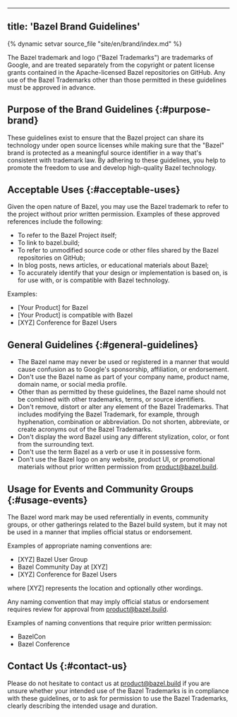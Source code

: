 
---
title: 'Bazel Brand Guidelines'
---


{% dynamic setvar source_file "site/en/brand/index.md" %}

The Bazel trademark and logo ("Bazel Trademarks") are trademarks of Google, and
are treated separately from the copyright or patent license grants contained in
the Apache-licensed Bazel repositories on GitHub. Any use of the Bazel
Trademarks other than those permitted in these guidelines must be approved in
advance.

## Purpose of the Brand Guidelines {:#purpose-brand}

These guidelines exist to ensure that the Bazel project can share its technology
under open source licenses while making sure that the "Bazel" brand is protected
as a meaningful source identifier in a way that's consistent with trademark law.
By adhering to these guidelines, you help to promote the freedom to use and
develop high-quality Bazel technology.

## Acceptable Uses {:#acceptable-uses}

Given the open nature of Bazel, you may use the Bazel trademark to refer to the
project without prior written permission. Examples of these approved references
include the following:

*   To refer to the Bazel Project itself;
*   To link to bazel.build;
*   To refer to unmodified source code or other files shared by the Bazel
    repositories on GitHub;
*   In blog posts, news articles, or educational materials about Bazel;
*   To accurately identify that your design or implementation is based on, is
    for use with, or is compatible with Bazel technology.

Examples:

*   \[Your Product\] for Bazel
*   \[Your Product\] is compatible with Bazel
*   \[XYZ\] Conference for Bazel Users

## General Guidelines {:#general-guidelines}

*   The Bazel name may never be used or registered in a manner that would cause
    confusion as to Google's sponsorship, affiliation, or endorsement.
*   Don't use the Bazel name as part of your company name, product name, domain
    name, or social media profile.
*   Other than as permitted by these guidelines, the Bazel name should not be
    combined with other trademarks, terms, or source identifiers.
*   Don't remove, distort or alter any element of the Bazel Trademarks. That
    includes modifying the Bazel Trademark, for example, through hyphenation,
    combination or abbreviation. Do not shorten, abbreviate, or create acronyms
    out of the Bazel Trademarks.
*   Don't display the word Bazel using any different stylization, color, or font
    from the surrounding text.
*   Don't use the term Bazel as a verb or use it in possessive form.
*   Don't use the Bazel logo on any website, product UI, or promotional
    materials without prior written permission from
    [product@bazel.build](mailto:product@bazel.build).

## Usage for Events and Community Groups {:#usage-events}

The Bazel word mark may be used referentially in events, community groups, or
other gatherings related to the Bazel build system, but it may not be used in a
manner that implies official status or endorsement.

Examples of appropriate naming conventions are:

*   \[XYZ\] Bazel User Group
*   Bazel Community Day at \[XYZ\]
*   \[XYZ\] Conference for Bazel Users

where \[XYZ\] represents the location and optionally other wordings.

Any naming convention that may imply official status or endorsement requires
review for approval from [product@bazel.build](mailto:product@bazel.build).

Examples of naming conventions that require prior written permission:

*   BazelCon
*   Bazel Conference

## Contact Us {:#contact-us}

Please do not hesitate to contact us at
[product@bazel.build](mailto:product@bazel.build) if you are unsure whether your
intended use of the Bazel Trademarks is in compliance with these guidelines, or
to ask for permission to use the Bazel Trademarks, clearly describing the
intended usage and duration.
